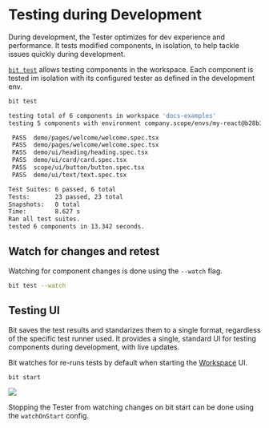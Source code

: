 
# Testing during Development

During development, the Tester optimizes for dev experience and performance. It tests modified components, in isolation, to help tackle issues quickly during development.

[`bit test`](/reference/bit-test) allows testing components in the workspace. Each component is tested im isolation with its configured tester as defined in the development env. 

```bash
bit test
```

```bash
testing total of 6 components in workspace 'docs-examples'
testing 5 components with environment company.scope/envs/my-react@b28b35cee4c99abcf304f746b9fadf94cfef4538

 PASS  demo/pages/welcome/welcome.spec.tsx
 PASS  demo/pages/welcome/welcome.spec.tsx
 PASS  demo/ui/heading/heading.spec.tsx
 PASS  demo/ui/card/card.spec.tsx
 PASS  scope/ui/button/button.spec.tsx
 PASS  demo/ui/text/text.spec.tsx

Test Suites: 6 passed, 6 total
Tests:       23 passed, 23 total
Snapshots:   0 total
Time:        8.627 s
Ran all test suites.
tested 6 components in 13.342 seconds.
```

## Watch for changes and retest

Watching for component changes is done using the `--watch` flag.

```bash
bit test --watch
```

## Testing UI

Bit saves the test results and standarizes them to a single format, regardless of the specific test runner used. It provides a single, standard UI for testing components
during development, with live updates.

Bit watches for re-runs tests by default when starting the [Workspace](/workspace/overview) UI. 

```bash
bit start
```

<Image src={testResultsImg} />

Stopping the Tester from watching changes on bit start can be done using the `watchOnStart` config.
